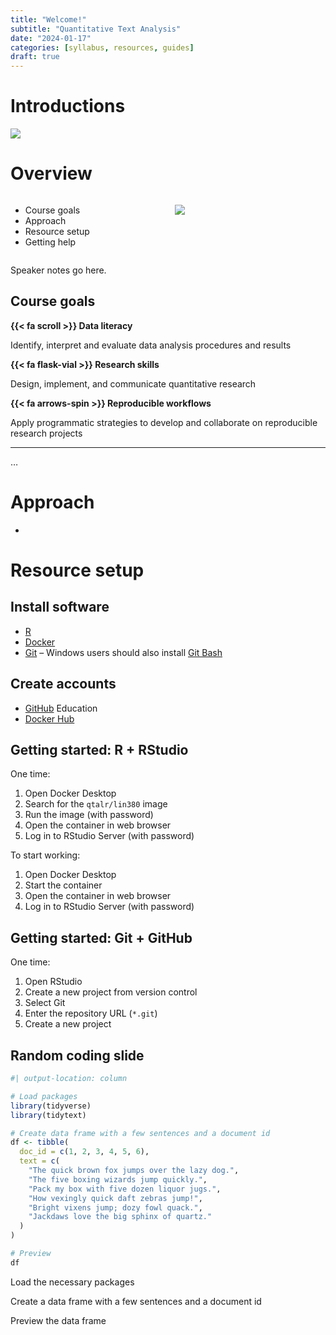 ```yaml
---
title: "Welcome!"
subtitle: "Quantitative Text Analysis"
date: "2024-01-17"
categories: [syllabus, resources, guides]
draft: true
---
```


# Introductions

![](assets/images/hello-hand.jpg)

# {background-image="assets/images/lin-380-flyer.png" background-size="80%"}

# Overview

:::: {.columns}

::: {.column width="50%"}
- Course goals
- Approach
- Resource setup
- Getting help
:::

::: {.column width="50%"}

![](assets/images/data-scientist.jpg)

:::

::::

::: {.notes}
Speaker notes go here.
:::

## Course goals

::: {.callout}
**{{< fa scroll >}} Data literacy**

Identify, interpret and evaluate data analysis procedures and results
:::

::: {.callout}
**{{< fa flask-vial >}} Research skills**

Design, implement, and communicate quantitative research
:::

::: {.callout}
**{{< fa arrows-spin >}} Reproducible workflows**

Apply programmatic strategies to develop and collaborate on reproducible research projects
:::

---

<!-- Show a collage of visuals, tables, websites to provide an idea of the things that students will be able to do! -->

...

# Approach

-

# Resource setup

## Install software

- [R](https://cran.r-project.org/)
- [Docker](https://www.docker.com/)
- [Git](https://git-scm.com/) -- Windows users should also install [Git Bash](https://gitforwindows.org/)

## Create accounts

- [GitHub](https://education.github.com/pack/join) Education
- [Docker Hub](https://hub.docker.com/signup)

## Getting started: R + RStudio

One time:

1. Open Docker Desktop
2. Search for the `qtalr/lin380` image
3. Run the image (with password)
4. Open the container in web browser
5. Log in to RStudio Server (with password)

To start working:

1. Open Docker Desktop
2. Start the container
3. Open the container in web browser
4. Log in to RStudio Server (with password)

## Getting started: Git + GitHub

One time:

1. Open RStudio
2. Create a new project from version control
3. Select Git
4. Enter the repository URL (`*.git`)
5. Create a new project

## Random coding slide {.smaller}

```r
#| output-location: column

# Load packages
library(tidyverse)
library(tidytext)

# Create data frame with a few sentences and a document id
df <- tibble(
  doc_id = c(1, 2, 3, 4, 5, 6),
  text = c(
    "The quick brown fox jumps over the lazy dog.",
    "The five boxing wizards jump quickly.",
    "Pack my box with five dozen liquor jugs.",
    "How vexingly quick daft zebras jump!",
    "Bright vixens jump; dozy fowl quack.",
    "Jackdaws love the big sphinx of quartz."
  )
)

# Preview
df
```

::: {.fragment .current-only data-code-focus="1-3"}
Load the necessary packages
:::

::: {.fragment .current-only data-code-focus="5-16"}
Create a data frame with a few sentences and a document id
:::

::: {.fragment .current-only data-code-focus="18-19"}
Preview the data frame
:::